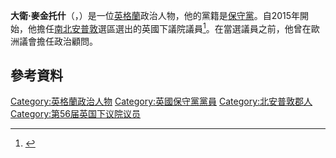 '''大衛·麥金托什'''（{{lang-en|David Mackintosh}}，{{bd|1979年|4月2日}}）是一位[[英格蘭|英格蘭]]政治人物，他的黨籍是[[保守黨_(英國)|保守黨]]。自2015年開始，他擔任[[南北安普敦_(英國國會選區)|南北安普敦]]選區選出的英國下議院議員<ref>{{cite web |url=http://www.bbc.co.uk/news/politics/constituencies/E14000862 |title=Northampton South parliamentary constituency - Election 2015 - BBC News |publisher=Bbc.co.uk |date= |accessdate=2015-05-14 |archive-date=2020-09-29 |archive-url=https://web.archive.org/web/20200929184636/https://www.bbc.co.uk/news/politics/constituencies/E14000862 |dead-url=no }}</ref>。在當選議員之前，他曾在歐洲議會擔任政治顧問。
==參考資料==
{{Reflist}}

{{DEFAULTSORT:Mackintosh, David}}
[[Category:英格蘭政治人物|Category:英格蘭政治人物]]
[[Category:英國保守黨黨員|Category:英國保守黨黨員]]
[[Category:北安普敦郡人|Category:北安普敦郡人]]
[[Category:第56届英国下议院议员|Category:第56届英国下议院议员]]